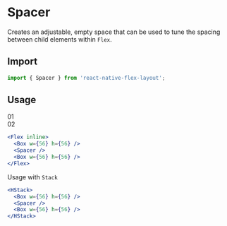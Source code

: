 # Spacer

Creates an adjustable, empty space that can be used to tune the spacing between child elements within `Flex`.

## Import

```js
import { Spacer } from 'react-native-flex-layout';
```

## Usage

<div className="eg">
  <div>01</div>
  <div className="ml-auto">02</div>
</div>

```jsx
<Flex inline>
  <Box w={56} h={56} />
  <Spacer />
  <Box w={56} h={56} />
</Flex>
```

Usage with `Stack`

```jsx
<HStack>
  <Box w={56} h={56} />
  <Spacer />
  <Box w={56} h={56} />
</HStack>
```
